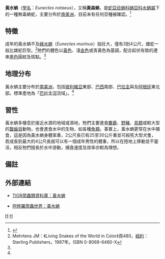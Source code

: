 {{Speciesbox
| taxon = Eunectes notaeus
| image = Anaconda jaune 34.JPG
| binomial_authority = Cope，1862
| synonyms = * ''Eunectes notaeus'' - Cope，1862
* ''Eunectes notaeus'' - Boulenger，1896
* ''Epicrates wieningeri'' - Steindachner，1903
* ''Eunectes notaeus'' - Henderson, Micucci, Puorto & Bourgeois，1995<ref name="McD99">McDiarmid RW、Campbell JA、Touré T：《Snake Species of the World: A Taxonomic and Geographic Reference, vol. 1》頁511，Herpetologists' League，1999年。ISBN 1-893777-00-6</ref>
}}

'''黃水蚺'''（[[學名|學名]]：''Eunectes notaeus''），又稱'''黃森蚺'''，是[[蛇亞目|蛇亞目]][[蚺科|蚺科]][[蚺亞科|蚺亞科]][[水蚺屬|水蚺屬]]下的一種無毒蚺蛇，主要分布於[[南美洲|南美洲]]，目前未有任何亞種被確認。<ref name="ITIS">{{ITIS|ID=634803|taxon=Eunectes notaeus|date=3 July|year=2008}}</ref>

== 特徵 ==
成年的黃水蚺不及[[綠水蚺|綠水蚺]]（''Eunectes murinus''）般壯大，僅有3到4公尺，雌蛇一般比雄蛇巨型。<ref name="Meh87">Mehrtens JM：《Living Snakes of the World in Color》頁480，[[紐約|紐約]]：Sterling Publishers，1987年。ISBN 0-8069-6460-X</ref>牠們的體色以[[黃色|黃色]]、淺[[金色|金色]]或青黃色為基調，配合起伏有致的連串[[黑色|黑色]]圓紋及斑點。<ref name="Meh87"/>

== 地理分布 ==
黃水蚺主要分布於[[南美洲|南美洲]]，包括[[玻利維亞|玻利維亞]]東部、[[巴西|巴西]]南部、[[巴拉圭|巴拉圭]]與及[[阿根廷|阿根廷]]東北部。標準產地為「[[巴拉圭河|巴拉圭河]]流域」。<ref name="McD99"/>

== 習性 ==
黃水蚺多棲息於接近水源的地域或濕地，牠們主要進食[[麋鹿|麋鹿]]、[[野豬|野豬]]、[[鳥類|鳥類]]或較大型的[[齧齒目|齧齒目]]動物，也會進食水中的生物，如各種[[魚類|魚類]]。事實上，黃水蚺更常在水中捕食，這是因為黃水蚺身體笨重，2公尺長已有25至30公斤重並可殺死大型犬隻，若成長到最大的4公尺長就可以有一個成年男性的體重，所以在陸地上移動並不靈活，相反牠們擅長於水中游動，捕食速度及效率亦較為理想。

== 備註 ==
{{Reflist}}

== 外部連結 ==
* {{en}}[http://reptile-database.reptarium.cz/species.php?genus=Eunectes&species=notaeus TIGR爬蟲類資料庫：黃水蚺]
* [https://web.archive.org/web/20080514084332/http://reptile.helzone.com/reptile/modules/magazine/article.php?articleid=26 阿修羅爬蟲世界：黃水蚺]
{{Taxonbar|from=Q756281}}

[[Category:水蚺属|H]]
[[Category:1862年描述的动物|H]]